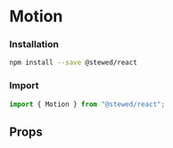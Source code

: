 
# Motion


### Installation

```bash
npm install --save @stewed/react
```

### Import

```js
import { Motion } from "@stewed/react";
```

<Meta of={MotionStories} />

<Stories />

## Props

<ArgTypes of={MotionStories} />
